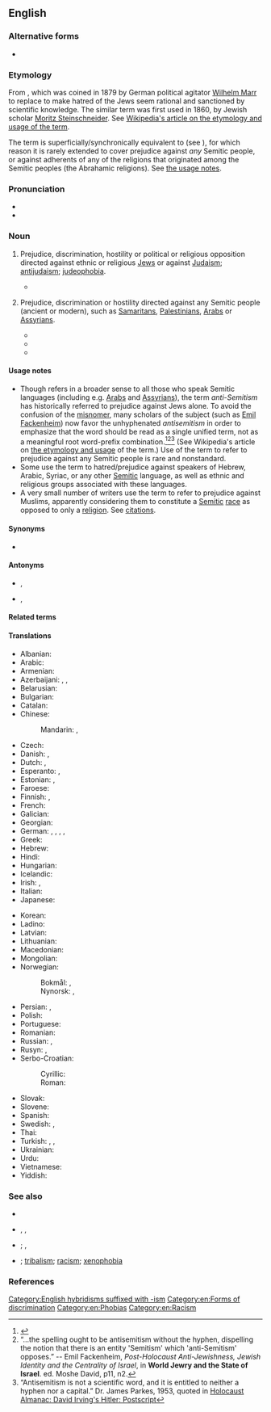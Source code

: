 {{also|antisemitism}}
==English==
{{wikipedia}}

===Alternative forms===
* {{alter|en|antisemitism|anti-semitism}}

===Etymology===
From {{der|en|de|Antisemitismus}}, which was coined in 1879 by German political agitator [[w:Wilhelm Marr|Wilhelm Marr]] to replace {{m|de|Judenhaß|lit=Jew-hatred}} to make hatred of the Jews seem rational and sanctioned by scientific knowledge. The similar term {{m|de|antisemitisch|t=anti-semitic}} was first used in 1860, by Jewish scholar [[w:Moritz Steinschneider|Moritz Steinschneider]]. See [[w: Antisemitism#Origin and usage|Wikipedia's article on the etymology and usage of the term]].

The term is superficially/synchronically equivalent to {{af|en|anti-|Semitism}} (see {{m|en|Semite}}), for which reason it is rarely extended to cover prejudice against ''any'' Semitic people, or against adherents of any of the religions that originated among the Semitic peoples (the Abrahamic religions). See [[#Usage_notes|the usage notes]].

===Pronunciation===
* {{IPA|en|/ˌæntɪˈsɛmɪˌtɪzəm/|/ˌæntiˈsɛmɪˌtɪzəm/|/ˌæntaɪˈsɛmɪˌtɪzəm/}}
* {{audio|en|en-us-anti-Semitism.ogg|Audio (Mid-Atlantic)}}

===Noun===
{{en-noun|~|head=[[anti-]][[Semitism]]}}

# {{lb|en|narrower sense}} Prejudice, discrimination, hostility or political or religious opposition directed against ethnic or religious [[Jew]]s or against [[Judaism]]; [[antijudaism]]; [[judeophobia]].
#: {{syn|en|anti-Jewishness|anti-Jewism|anti-Judaism|antijudaism|Jew-hatred|Jewhatred|Judeophobia}}
#: {{ant|en|anti-anti-Semitism|Judeophilia}}
#*{{quote-journal
|en
|year=2020
|author=Joel Swanson
|title=Are anti-Semitism fears stopping Jewish Dems from supporting Bernie Sanders?
|journal=The Forward
|passage=It isn’t surprising that American Jews fear far-right '''anti-Semitism''' more than '''anti-Semitism''' from any other source: the Anti-Defamation League has found that it is the source of the vast majority of ideologically motivated extremist violence in the U.S.}}
# {{lb|en|broader sense|rare|nonstandard}} Prejudice, discrimination or hostility directed against any Semitic people (ancient or modern), such as [[Samaritan]]s, [[Palestinian]]s, [[Arab]]s or [[Assyrians]].
#: {{hypo|en|anti-Jewishness|anti-Jewism|anti-Judaism|Jewhatred|Judeophobia|anti-Arabism|Arabophobia|anti-Palestinianism|anti-Samaritanism|anti-Assyrianism}}
#* {{quote-book|en|year=1986|author=Akhileshwar Singh|title=Political leadership of Jawaharlal Nehru|page=228|passage=But Israel's policy of '''anti-semitism''' against Palestinians was not to the liking of India.}}
#* {{quote-journal|en|year=2002|author=Jerusalem Center for Public Affairs|journal=Post-Holocaust and Anti-Semitism|issue=1-39|page=36|passage=At this university, a faculty member has even gone so far as to declare Zionism a form of '''anti-Semitism''' against Palestinians.}}
#* {{quote-book|en|year=2003|author=Jeffrey St Clair|title=The Politics of Anti-Semitism|page=41|passage=Bluntly put: if you want to end today's "anti-Semitism" against Jews, end Zionism's "'''anti-Semitism'''" against Palestinians.}}

====Usage notes====
* Though {{m|en|Semitic}} refers in a broader sense to all those who speak Semitic languages (including e.g. [[w:Arab|Arabs]] and [[w:Assyrian people|Assyrians]]), the term ''anti-Semitism'' has historically referred to prejudice against Jews alone. To avoid the confusion of the [[misnomer]], many scholars of the subject (such as [[w:Emil Fackenheim|Emil Fackenheim]]) now favor the unhyphenated ''antisemitism'' in order to emphasize that the word should be read as a single unified term, not as a meaningful root word-prefix combination.<ref>{{cite-web |title=Antisemitism. The Power of Myth (Facing History), ''Defining Antisemitism'' page 2 (PDF page 5) |url=http://www.facinghistory.org/campus/reslib.nsf/99ca830bb4f483948525717f005abfc7/2820f36c177cc758852571860065e8c2/$FILE/complete_antisemitism.pdf |accessdate=2 August 2007 |archiveurl=https://web.archive.org/web/20070807224502/http://www.facinghistory.org/campus/reslib.nsf/99ca830bb4f483948525717f005abfc7/2820f36c177cc758852571860065e8c2/$FILE/complete_antisemitism.pdf |archivedate=7 August 2007 }}</ref><ref>“…the spelling ought to be antisemitism without the hyphen, dispelling the notion that there is an entity 'Semitism' which 'anti-Semitism' opposes.” -- Emil Fackenheim, ''Post-Holocaust Anti-Jewishness, Jewish Identity and the Centrality of Israel'', in '''World Jewry and the State of Israel'''. ed. Moshe David, p11, n2.</ref><ref>“Antisemitism is not a scientific word, and it is entitled to neither a hyphen nor a capital.” Dr. James Parkes, 1953, quoted in [https://web.archive.org/web/20070610081851/http://www.nizkor.org/ftp.cgi/people/i/irving.david/jackel/postscript-kirk-6 Holocaust Almanac: David Irving's Hitler: Postscript]</ref> (See Wikipedia's article on [[w: Antisemitism#Etymology and usage|the etymology and usage]] of the term.) Use of the term to refer to prejudice against any Semitic people is rare and nonstandard.
* Some use the term to hatred/prejudice against speakers of Hebrew, Arabic, Syriac, or any other [[Semitic]] language, as well as ethnic and religious groups associated with these languages.
* A very small number of writers use the term to refer to prejudice against Muslims, apparently considering them to constitute a [[Semitic]] [[race]] as opposed to only a [[religion]]. See [[Citations:anti-Semitism|citations]].

====Synonyms====
* {{l|en|anti-Semiticism}}

====Antonyms====
* {{l|en|philo-Semitism}}, {{l|en|philosemitism}}
* {{l|en|pro-Semitism}}, {{l|en|prosemitism}}

====Related terms====
{{col3|en
|[[anti-semite]], [[anti-Semite]], [[antisemite]]
|[[anti-semitic]], [[anti-Semitic]], [[antisemitic]]
|[[anti-semitical]], [[anti-Semitical]], [[antisemitical]]
|[[anti-Semitically]], [[anti-semitically]], [[antisemitically]]
|[[anti-shemite]], [[anti-Shemite]], [[antishemite]]
|[[anti-shemitic]], [[anti-Shemitic]], [[antishemitic]]
|[[anti-shemitical]], [[anti-Shemitical]], [[antishemitical]]
|[[anti-shemitically]], [[anti-Shemitically]], [[antishemitically]]
}}

====Translations====
{{trans-top|prejudice or hostility against Jews}}
* Albanian: {{t|sq|antisemitizëm|}}
* Arabic: {{t|ar|مُعَادَاةْ السَّامِيَّة|f}}
* Armenian: {{t+|hy|հակասեմականություն}}
* Azerbaijani: {{t|az|antisemitizm}}, {{t|az|Yəhudi əleyhdarlığı}}, {{t|az|Yəhudi düşmənçiliyi}}
* Belarusian: {{t|be|антысеміты́зм|m}}
* Bulgarian: {{t+|bg|антисемитизъм|m}}
* Catalan: {{t|ca|antisemitisme|m}}
* Chinese:
*: Mandarin: {{t+|cmn|反猶太主義}}, {{t+|cmn|反犹太主义|tr=fǎn-Yóutài-zhǔyì}}
* Czech: {{t+|cs|antisemitismus|m}}
* Danish: {{t|da|antisemitisme|c}}, {{t|da|jødehad|n}}
* Dutch: {{t|nl|anti-semitisme|n}}, {{t+|nl|jodenhaat|m}}
* Esperanto: {{t|eo|kontraŭjudismo}}, {{t|eo|antisemitismo}}
* Estonian: {{t+|et|antisemitism}}, {{t|et|juudivaenulikkus}}
* Faroese: {{t|fo|gýðingahatur|n}}
* Finnish: {{t+|fi|antisemitismi}}, {{t+|fi|juutalaisvastaisuus}}
* French: {{t+|fr|anti-sémitisme|m}}
* Galician: {{t|gl|antisemitismo|m}}
* Georgian: {{t|ka|ანტისემიტიზმი}}
* German: {{t+|de|Antisemitismus|m}}, {{t+|de|Judenhass|m}}, {{t+|de|Judenhaß|m}} {{qualifier|obsolete}}, {{t|de|Judenfeindlichkeit|f}}, {{t|de|Judendiskriminierung|f}}
* Greek: {{t+|el|αντισημιτισμός|m}}
* Hebrew: {{t+|he|אַנְטִישֵׁמִיּוּת|f|tr=antishémiyut}}
* Hindi: {{t|hi|यहूदी विरोधवाद|m}}
* Hungarian: {{t+|hu|antiszemitizmus}}
* Icelandic: {{t|is|gyðingahatur|n}}
* Irish: {{t|ga|frith-Sheimíteachas|m}}, {{t|ga|frithghiúdachas|m}}
* Italian: {{t+|it|antisemitismo|m}}
* Japanese: {{t|ja|反ユダヤ主義|tr=han-Yudaya-shugi}}
{{trans-mid}}
* Korean: {{t|ko|반유대주의}}
* Ladino: {{t|lad|antisemitizmo|m}}
* Latvian: {{t|lv|antisemītisms|m}}
* Lithuanian: {{t|lt|antisemitizmas|m}}
* Macedonian: {{t|mk|антисемити́зам|m}}
* Mongolian: {{t|mn|антисемитизм}}
* Norwegian:
*: Bokmål: {{t|nb|antisemittisme|m}}, {{t|nb|jødehat|n}}
*: Nynorsk: {{t|nn|antisemittisme|m}}, {{t|nn|jødehat|n}}
* Persian: {{t+|fa|یهودی‌ستیزی|tr=yahudi-setizi}}, {{t|fa|یهودستیزی|tr=yahud-setizi}}
* Polish: {{t+|pl|antysemityzm|m-in}}
* Portuguese: {{t+|pt|antissemitismo|m}}
* Romanian: {{t+|ro|antisemitism|n}}
* Russian: {{t+|ru|антисемити́зм|m}}, {{t+|ru|юдофо́бия|f}}
* Rusyn: {{t|rue|антісеміті́зм|m}}, {{t|rue|юдофо́бія|f}}
* Serbo-Croatian:
*: Cyrillic: {{t|sh|антисемитѝзам|m}}
*: Roman: {{t+|sh|antisemitìzam|m}}
* Slovak: {{t+|sk|antisemitizmus|m}}
* Slovene: {{t|sl|antisemitizem|m}}
* Spanish: {{t+|es|antisemitismo|m}}
* Swedish: {{t+|sv|antisemitism|c}}, {{t+|sv|judehat|n}}
* Thai: {{t|th|การต่อต้านยิว|tr=gaan dtòr dtâan yiw}}
* Turkish: {{t+|tr|antisemitizm}}, {{t|tr|Yahudi karşıtlığı}}, {{t|tr|Yahudi düşmanlığı}}
* Ukrainian: {{t+|uk|антисеміти́зм|m}}
* Urdu: {{t|ur|ضد سامیت|tr=ḍid sāmīt}}
* Vietnamese: {{t|vi|chủ nghĩa bài Do Thái}}
* Yiddish: {{t|yi|אַנטיסעמיטיזם|m}}
{{trans-bottom}}

{{trans-top|prejudice or hostility against any other Semitic people}}
{{trans-mid}}
{{trans-bottom}}

===See also===
* {{l|en|anti-Zionism}}
* {{l|en|antigoyism}}, {{l|en|anti-goyism}}, {{l|en|anti-Goyism}}
* {{l|en|Islamophobia}}; {{l|en|anti-Sunnism}}, {{l|en|anti-Shi'ism}}
* {{l|en|nationalism}}; [[tribalism]]; [[racism]]; [[xenophobia]]

===References===
<references/>

[[Category:English hybridisms suffixed with -ism]]
[[Category:en:Forms of discrimination]]
[[Category:en:Phobias]]
[[Category:en:Racism]]